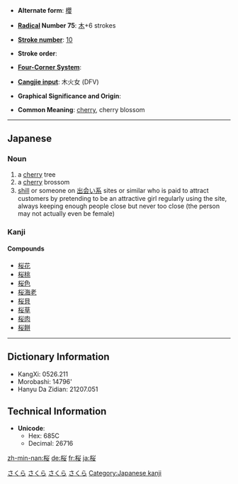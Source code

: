 * '''Alternate form''': [[櫻]]

* '''[[Wiktionary:Chinese radical index| Radical]] Number 75''': [[Wiktionary:Chinese radical index 木|木]]+6 strokes

* '''[[Wiktionary:Chinese total strokes index|Stroke number]]''': [[Wiktionary:Chinese total strokes index 10|10]]

* '''Stroke order''': 

* '''[[Wiktionary:Chinese four corner index|Four-Corner System]]''': 

* '''[[Wiktionary:Chinese Cangjie index|Cangjie input]]''': 木火女 (DFV)

* '''Graphical Significance and Origin''': 

* '''Common Meaning''': [[cherry]], cherry blossom

----

== Japanese ==
[[Category:1000_Japanese_basic_words|さくら]]
[[Category:Japanese language|さくら]]
=== Noun ===
{{janoun|さくら|sakura}}
# a [[cherry]] tree
# a [[cherry]] brossom
# [[shill]] or someone on [[出会い系]] sites or similar who is paid to attract customers by pretending to be an attractive girl regularly using the site, always keeping enough people close but never too close (the person may not actually even be female)

=== Kanji ===
{{kanji
|[[おう]] ([[ō]]), [[よう]] ([[yō]])
|[[さくら]] ([[sakura]])}}

====Compounds====
*[[桜花]]
*[[桜桃]]
*[[桜色]]
*[[桜海老]]
*[[桜貝]]
*[[桜草]]
*[[桜肉]]
*[[桜餅]]

----

== Dictionary Information ==

* KangXi: 0526.211
* Morobashi: 14796'
* Hanyu Da Zidian: 21207.051

== Technical Information ==

* '''Unicode''':
** Hex: 685C
** Decimal: 26716

[[Category:Japanese language|さくら]]
[[Category:Japanese nouns|さくら]]
[[Category:Japanese kanji]]

[[zh-min-nan:桜]]
[[de:桜]]
[[fr:桜]]
[[ja:桜]]